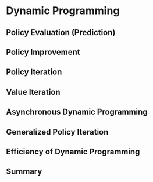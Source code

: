 # Dynamic Programming

## Policy Evaluation (Prediction)

## Policy Improvement

## Policy Iteration

## Value Iteration

## Asynchronous Dynamic Programming

## Generalized Policy Iteration

## Efficiency of Dynamic Programming

## Summary
